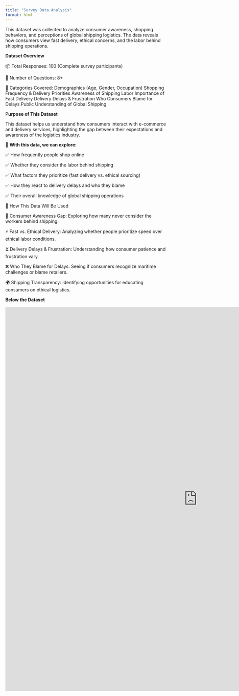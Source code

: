 ```yaml
---
title: "Survey Data Analysis"
format: html
---
```


This dataset was collected to analyze consumer awareness, shopping behaviors, and perceptions of global shipping logistics. The data reveals how consumers view fast delivery, ethical concerns, and the labor behind shipping operations.

**Dataset Overview**

📦 Total Responses: 100 (Complete survey participants)

🔢 Number of Questions: 8+

📑 Categories Covered: Demographics (Age, Gender, Occupation) Shopping Frequency & Delivery Priorities Awareness of Shipping Labor Importance of Fast Delivery Delivery Delays & Frustration Who Consumers Blame for Delays Public Understanding of Global Shipping

P**urpose of This Dataset**

This dataset helps us understand how consumers interact with e-commerce and delivery services, highlighting the gap between their expectations and awareness of the logistics industry.

🚢 **With this data, we can explore:**

✅ How frequently people shop online

✅ Whether they consider the labor behind shipping

✅ What factors they prioritize (fast delivery vs. ethical sourcing)

✅ How they react to delivery delays and who they blame

✅ Their overall knowledge of global shipping operations

📌 How This Data Will Be Used

🛒 Consumer Awareness Gap: Exploring how many never consider the workers behind shipping.

⚡ Fast vs. Ethical Delivery: Analyzing whether people prioritize speed over ethical labor conditions.

⏳ Delivery Delays & Frustration: Understanding how consumer patience and frustration vary.

❌ Who They Blame for Delays: Seeing if consumers recognize maritime challenges or blame retailers.

🌍 Shipping Transparency: Identifying opportunities for educating consumers on ethical logistics.

**Below the Dataset**

<iframe width="1200" height="1200" src="https://lookerstudio.google.com/embed/reporting/a704239e-d3f0-4216-abdd-607e12091f2b/page/p1W2E" frameborder="0" style="border:0" allowfullscreen sandbox="allow-storage-access-by-user-activation allow-scripts allow-same-origin allow-popups allow-popups-to-escape-sandbox">

</iframe>

### 
